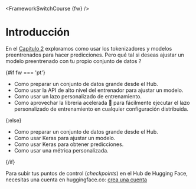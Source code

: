 <FrameworkSwitchCourse {fw} />

# Introducción

En el [Capítulo 2](/course/chapter2) exploramos como usar los tokenizadores y modelos preentrenados para hacer predicciones. Pero qué tal si deseas ajustar un modelo preentrenado con tu propio conjunto de datos ?

{#if fw === 'pt'}
* Como preparar un conjunto de datos grande desde el Hub.
* Como usar la API de alto nivel del entrenador para ajustar un modelo.
* Como usar un lazo personalizado de entrenamiento.
* Como aprovechar la libreria acelerada 🤗 para fácilmente ejecutar el lazo personalizado de entrenamiento en cualquier configuración distribuida.

{:else}
* Como preparar un conjunto de datos grande desde el Hub.
* Como usar Keras para ajustar un modelo.
* Como usar Keras para obtener predicciones.
* Como usar una métrica personalizada.

{/if}

Para subir tus puntos de control (*checkpoints*) en el Hub de Hugging Face, necesitas una cuenta en huggingface.co: [crea una cuenta](https://huggingface.co/join)